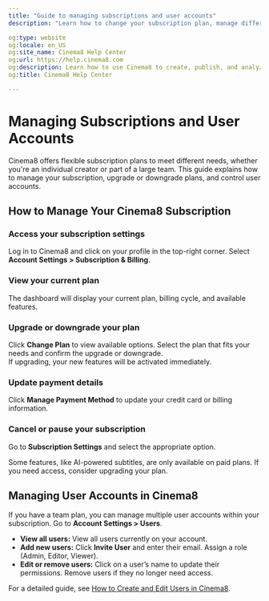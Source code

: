 ```yaml
---
title: "Guide to managing subscriptions and user accounts"
description: "Learn how to change your subscription plan, manage different user accounts, and update your billing information. Visit Cinema8."

og:type: website
og:locale: en_US
og:site_name: Cinema8 Help Center
og:url: https://help.cinema8.com
og:description: Learn how to use Cinema8 to create, publish, and analyze interactive videos.
og:title: Cinema8 Help Center

---
```



# Managing Subscriptions and User Accounts

Cinema8 offers flexible subscription plans to meet different needs, whether you're an individual creator or part of a large team. This guide explains how to manage your subscription, upgrade or downgrade plans, and control user accounts.

## How to Manage Your Cinema8 Subscription

<Steps>

### Access your subscription settings  
Log in to Cinema8 and click on your profile in the top-right corner. Select **Account Settings > Subscription & Billing**.

### View your current plan  
The dashboard will display your current plan, billing cycle, and available features.

### Upgrade or downgrade your plan  
Click **Change Plan** to view available options. Select the plan that fits your needs and confirm the upgrade or downgrade.  
If upgrading, your new features will be activated immediately.

### Update payment details  
Click **Manage Payment Method** to update your credit card or billing information.

### Cancel or pause your subscription  
Go to **Subscription Settings** and select the appropriate option.

</Steps>

<Callout type="info" title="Feature Availability Note">
Some features, like AI-powered subtitles, are only available on paid plans.  
If you need access, consider upgrading your plan.
</Callout>

## Managing User Accounts in Cinema8

If you have a team plan, you can manage multiple user accounts within your subscription. Go to **Account Settings > Users**.

- **View all users:** View all users currently on your account.  
- **Add new users:** Click **Invite User** and enter their email. Assign a role (Admin, Editor, Viewer).  
- **Edit or remove users:** Click on a user’s name to update their permissions. Remove users if they no longer need access.

For a detailed guide, see [How to Create and Edit Users in Cinema8](/accounts-and-billing/how-to-create-and-edit-users-in-cinema8).

